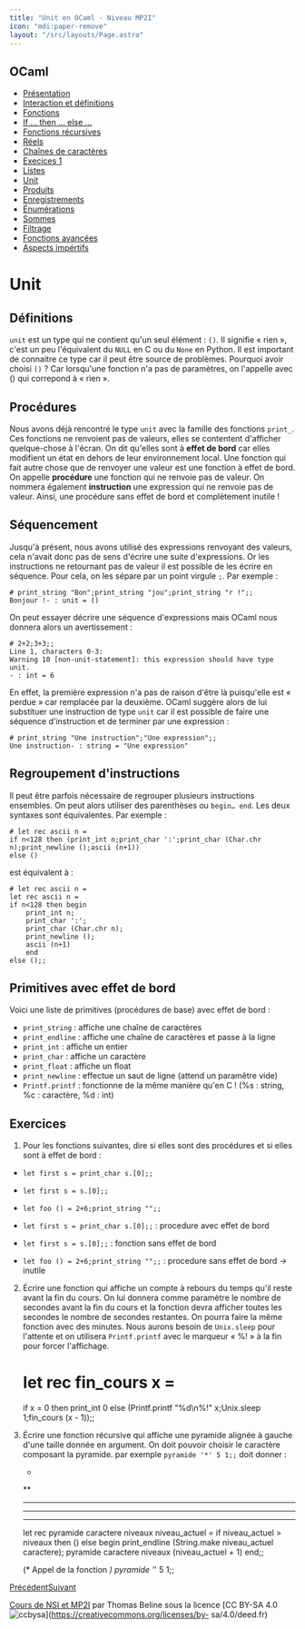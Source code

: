 ```yaml
---
title: "Unit en OCaml - Niveau MP2I"
icon: "mdi:paper-remove"
layout: "/src/layouts/Page.astro"
---
```

 
## OCaml

  * [Présentation](.)
  * [Interaction et définitions](interaction-definition)
  * [Fonctions](fonctions)
  * [If … then … else …](if-then-else)
  * [Fonctions récursives](fonctions-recursives)
  * [Réels](reels)
  * [Chaînes de caractères](string)
  * [Execices 1](exercices-1)
  * [Listes](listes)
  * [Unit](unit)
  * [Produits](produits)
  * [Enregistrements](enregistrements)
  * [Énumérations](enumerations)
  * [Sommes](sommes)
  * [Filtrage](filtrage)
  * [Fonctions avancées](fonctions-avancees)
  * [Aspects impértifs](aspects-imperatifs)

# Unit

## Définitions

`unit` est un type qui ne contient qu'un seul élément : `()`. Il signifie «
rien », c'est un peu l'équivalent du `NULL` en C ou du `None` en Python. Il
est important de connaitre ce type car il peut être source de problèmes.
Pourquoi avoir choisi `()` ? Car lorsqu'une fonction n'a pas de paramètres, on
l'appelle avec () qui correpond à « rien ».

## Procédures

Nous avons déjà rencontré le type `unit` avec la famille des fonctions
`print_`. Ces fonctions ne renvoient pas de valeurs, elles se contentent
d'afficher quelque-chose à l'écran. On dit qu'elles sont à **effet de bord**
car elles modifient un état en dehors de leur environnement local. Une
fonction qui fait autre chose que de renvoyer une valeur est une fonction à
effet de bord. On appelle **procédure** une fonction qui ne renvoie pas de
valeur. On nommera également **instruction** une expression qui ne renvoie pas
de valeur. Ainsi, une procédure sans effet de bord et complètement inutile !

## Séquencement

Jusqu'à présent, nous avons utilisé des expressions renvoyant des valeurs,
cela n'avait donc pas de sens d'écrire une suite d'expressions. Or les
instructions ne retournant pas de valeur il est possible de les écrire en
séquence. Pour cela, on les sépare par un point virgule `;`. Par exemple :

    
    
    # print_string "Bon";print_string "jou";print_string "r !";;
    Bonjour !- : unit = ()

On peut essayer décrire une séquence d'expressions mais OCaml nous donnera
alors un avertissement :

    
    
    # 2+2;3+3;;
    Line 1, characters 0-3:
    Warning 10 [non-unit-statement]: this expression should have type unit.
    - : int = 6

En effet, la première expression n'a pas de raison d'être là puisqu'elle est «
perdue » car remplacée par la deuxième. OCaml suggère alors de lui substituer
une instruction de type `unit` car il est possible de faire une séquence
d'instruction et de terminer par une expression :

    
    
    # print_string "Une instruction";"Une expression";;
    Une instruction- : string = "Une expression"

## Regroupement d'instructions

Il peut être parfois nécessaire de regrouper plusieurs instructions ensembles.
On peut alors utiliser des parenthèses ou `begin… end`. Les deux syntaxes sont
équivalentes. Par exemple :

    
    
    # let rec ascii n =
    if n<128 then (print_int n;print_char ':';print_char (Char.chr n);print_newline ();ascii (n+1))
    else ()

est équivalent à :

    
    
    # let rec ascii n =
    let rec ascii n =
    if n<128 then begin
    	print_int n;
    	print_char ':';
    	print_char (Char.chr n);
    	print_newline ();
    	ascii (n+1)
    	end
    else ();;

## Primitives avec effet de bord

Voici une liste de primitives (procédures de base) avec effet de bord :

  * `print_string` : affiche une chaîne de caractères
  * `print_endline` : affiche une chaîne de caractères et passe à la ligne
  * `print_int` : affiche un entier
  * `print_char` : affiche un caractère
  * `print_float` : affiche un float
  * `print_newline` : effectue un saut de ligne (attend un paramêtre vide)
  * `Printf.printf` : fonctionne de la même manière qu'en C ! (%s : string, %c : caractère, %d : int)

## Exercices

1. Pour les fonctions suivantes, dire si elles sont des procédures et si
elles sont à effet de bord :

  * `let first s = print_char s.[0];;`
  * `let first s = s.[0];;`
  * `let foo () = 2+6;print_string "";;`

  * `let first s = print_char s.[0];;` : procedure avec effet de bord
  * `let first s = s.[0];;` : fonction sans effet de bord
  * `let foo () = 2+6;print_string "";;` : procedure sans effet de bord -> inutile

2. Écrire une fonction qui affiche un compte à rebours du temps qu'il
reste avant la fin du cours. On lui donnera comme paramètre le nombre de
secondes avant la fin du cours et la fonction devra afficher toutes les
secondes le nombre de secondes restantes. On pourra faire la même fonction
avec des minutes. Nous aurons besoin de `Unix.sleep` pour l'attente et on
utilisera `Printf.printf` avec le marqueur « %! » à la fin pour forcer
l'affichage.

    
    
    # let rec fin_cours x =
    if x = 0 then print_int 0
    else (Printf.printf "%d\n%!" x;Unix.sleep 1;fin_cours (x - 1));;

3. Écrire une fonction récursive qui affiche une pyramide alignée à gauche
d'une taille donnée en argument. On doit pouvoir choisir le caractère
composant la pyramide. par exemple `pyramide '*' 5 1;;` doit donner :

    
    
    *
    **
    ***
    ****
    *****
    
    
    let rec pyramide caractere niveaux niveau_actuel =
      if niveau_actuel > niveaux then ()
      else begin
        print_endline (String.make niveau_actuel caractere);
        pyramide caractere niveaux (niveau_actuel + 1)
      end;;
    
    (* Appel de la fonction *)
    pyramide '*' 5 1;;

[Précédent](listes)[Suivant](produits)

[Cours de NSI et MP2I](https://kxs.fr/cours/) par Thomas Beline sous la
licence [CC BY-SA 4.0
![ccbysa](//cours/ccbysa.svg)](https://creativecommons.org/licenses/by-
sa/4.0/deed.fr)

